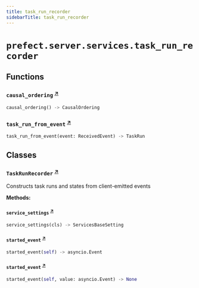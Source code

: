 ```yaml
---
title: task_run_recorder
sidebarTitle: task_run_recorder
---
```


# `prefect.server.services.task_run_recorder`

## Functions

### `causal_ordering` <sup><a href="https://github.com/PrefectHQ/prefect/blob/main/src/prefect/server/services/task_run_recorder.py#L41" target="_blank">↗</a></sup>

```python
causal_ordering() -> CausalOrdering
```

### `task_run_from_event` <sup><a href="https://github.com/PrefectHQ/prefect/blob/main/src/prefect/server/services/task_run_recorder.py#L68" target="_blank">↗</a></sup>

```python
task_run_from_event(event: ReceivedEvent) -> TaskRun
```

## Classes

### `TaskRunRecorder` <sup><a href="https://github.com/PrefectHQ/prefect/blob/main/src/prefect/server/services/task_run_recorder.py#L192" target="_blank">↗</a></sup>


Constructs task runs and states from client-emitted events


**Methods:**

#### `service_settings` <sup><a href="https://github.com/PrefectHQ/prefect/blob/main/src/prefect/server/services/task_run_recorder.py#L199" target="_blank">↗</a></sup>

```python
service_settings(cls) -> ServicesBaseSetting
```

#### `started_event` <sup><a href="https://github.com/PrefectHQ/prefect/blob/main/src/prefect/server/services/task_run_recorder.py#L207" target="_blank">↗</a></sup>

```python
started_event(self) -> asyncio.Event
```

#### `started_event` <sup><a href="https://github.com/PrefectHQ/prefect/blob/main/src/prefect/server/services/task_run_recorder.py#L213" target="_blank">↗</a></sup>

```python
started_event(self, value: asyncio.Event) -> None
```
